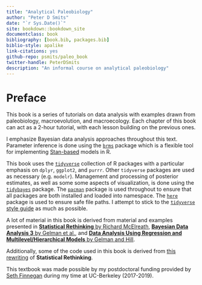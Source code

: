 ```yaml
--- 
title: "Analytical Paleobiology"
author: "Peter D Smits"
date: "`r Sys.Date()`"
site: bookdown::bookdown_site
documentclass: book
bibliography: [book.bib, packages.bib]
biblio-style: apalike
link-citations: yes
github-repo: psmits/paleo_book
twitter-handle: PeterDSmits
description: "An informal course on analytical paleobiology"
---
```


# Preface {-}

This book is a series of tutorials on data analysis with examples drawn from paleobiology, macroevolution, and macroecology. Each chapter of this book can act as a 2-hour tutorial, with each lesson building on the previous ones. 

I emphasize Bayesian data analysis approaches throughout this text. Parameter inference is done using the [`brms`](https://github.com/paul-buerkner/brms) package which is a flexible tool for implementing [Stan-based](https://mc-stan.org/) models in R. 

This book uses the [`tidyverse`](https://www.tidyverse.org/) collection of R packages with a particular emphasis on `dplyr`, `ggplot2`, and `purrr`. Other `tidyverse` packages are used as necessary (e.g. `modelr`). Management and processing of posterior estimates, as well as some some aspects of visualization, is done using the [`tidybayes`](http://mjskay.github.io/tidybayes/) package. The [`pacman`](https://github.com/trinker/pacman) package is used throughout to ensure that all packages are both installed and loaded into namespace. The [`here`](https://github.com/r-lib/here) package is used to ensure safe file paths. I attempt to stick to the [`tidyverse` style guide](https://style.tidyverse.org/) as much as possible.

A lot of material in this book is derived from material and examples presented in 
[**Statistical Rethinking** by Richard McElreath](https://xcelab.net/rm/statistical-rethinking/), 
[**Bayesian Data Analysis 3** by Gelman et al.](http://www.stat.columbia.edu/~gelman/book/), and 
[**Data Analysis Using Regression and Multilevel/Hierarchical Models** by Gelman and Hill](https://www.cambridge.org/core/books/data-analysis-using-regression-and-multilevelhierarchical-models/32A29531C7FD730C3A68951A17C9D983). 

Additionally, some of the code used in this book is derived from [this rewriting](https://github.com/ASKurz/Statistical_Rethinking_with_brms_ggplot2_and_the_tidyverse) of **Statistical Rethinking**.


This textbook was made possible by my postdoctoral funding provided by [Seth Finnegan](https://finneganlab.org/) during my time at UC-Berkeley (2017-2019).
